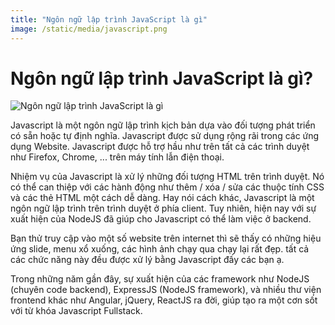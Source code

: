 ```yaml
---
title: "Ngôn ngữ lập trình JavaScript là gì"
image: /static/media/javascript.png
---
```


# Ngôn ngữ lập trình JavaScript là gì?

![Ngôn ngữ lập trình JavaScript là gì](/static/media/javascript.png)

Javascript là một ngôn ngữ lập trình kịch bản dựa vào đối tượng phát triển có sẵn hoặc tự định nghĩa. Javascript được sử dụng rộng rãi trong các ứng dụng Website. Javascript được hỗ trợ hầu như trên tất cả các trình duyệt như Firefox, Chrome, ... trên máy tính lẫn điện thoại.

Nhiệm vụ của Javascript là xử lý những đối tượng HTML trên trình duyệt. Nó có thể can thiệp với các hành động như thêm / xóa / sửa các thuộc tính CSS và các thẻ HTML một cách dễ dàng. Hay nói cách khác, Javascript là một ngôn ngữ lập trình trên trình duyệt ở phía client. Tuy nhiên, hiện nay với sự xuất hiện của NodeJS đã giúp cho Javascript có thể làm việc ở backend.

Bạn thử truy cập vào một số website trên internet thì sẽ thấy có những hiệu ứng slide, menu xổ xuống, các hình ảnh chạy qua chạy lại rất đẹp. tất cả các chức năng này đều được xử lý bằng Javascript đấy các bạn ạ.

Trong những năm gần đây, sự xuất hiện của các framework như NodeJS (chuyên code backend), ExpressJS (NodeJS framework), và nhiều thư viện frontend khác như Angular, jQuery, ReactJS ra đời, giúp tạo ra một cơn sốt với từ khóa Javascript Fullstack.
